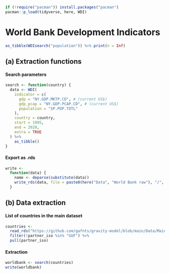 ```r
if (!require("pacman")) install.packages("pacman")
pacman::p_load(tidyverse, here, WDI)
```

# World Bank Development Indicators

```r
as_tibble(WDIsearch("population")) %>% print(n = Inf)
```

## (a) Extraction functions

#### Search parameters

```r
search <- function(country) {
  data <- WDI(
    indicator = c(
      gdp = "NY.GDP.MKTP.CD", # (current US$)
      gdp_pcap = "NY.GDP.PCAP.CD", # (current US$)
      population = "SP.POP.TOTL"
    ),
    country = country,
    start = 1995,
    end = 2020,
    extra = TRUE
  ) %>% 
    as_tibble()
}
```

#### Export as .rds

```r
write <-
  function(data) {
    name <- deparse(substitute(data))
    write_rds(data, file = paste0(here("Data", "World Bank raw"), "/", name, ".rds"))
  }
```

## (b) Data extraction

#### List of countries in the main dataset

```r
countries <- 
  read_rds("https://github.com/gafnts/gravity-model/blob/main/Data/Main%20data%20frames/countries.rds?raw=true") %>% 
  filter(!partner_iso %in% "GUF") %>% 
  pull(partner_iso) 
```

#### Extraction

```r
worldbank <- search(countries)
write(worldbank)
```
